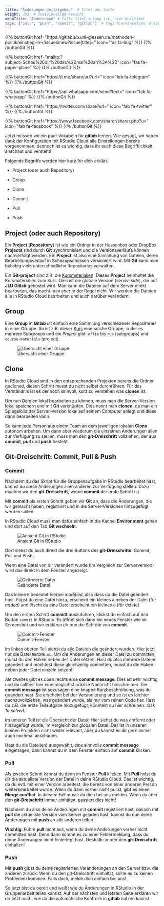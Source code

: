 ```yaml
---
title: "Änderungen weitergeben"  # Titel der Seite
weight: 303  # Individuelles Gewicht 
menuTitle: "Änderungen" # Falls Titel zulang ist, hier Kurztitel
tags: ["pull", "push", "commit", "gitlab"]  # Tags hiereinsetzen; Kurzwort, was auf der Seite passsiert
---
```


{{% buttonGit href=\"https\:\/\/gitlab.ub.uni-giessen.de\/methoden-politik\/einstieg-in-r\/issues\/new?issue[title]=\" icon=\"fas fa-bug\" %}} {{% /buttonGit %}} 

{{% buttonGit href=\"mailto\:?subject=Schau\%20dir\%20das\%20mal\%20an\%3A\%20\" icon=\"fas fa-paper-plane\" %}} {{% /buttonGit %}}

{{% buttonGit href=\"https\:\/\/t.me\/share\/url?url=\" icon=\"fab fa-telegram\" %}} {{% /buttonGit %}}

{{% buttonGit href=\"https\:\/\/api.whatsapp.com\/send?text=\" icon=\"fab fa-whatsapp\" %}} {{% /buttonGit %}}

{{% buttonGit href=\"https\:\/\/twitter.com\/share?url=\" icon=\"fab fa-twitter\" %}} {{% /buttonGit %}}

{{% buttonGit href=\"https\:\/\/www.facebook.com\/sharer\/sharer.php?u=\" icon=\"fab fa-facebook\" %}} {{% /buttonGit %}}

Jetzt müssen wir ein paar Vokabeln für **gitlab** lernen. Wie gesagt, wir haben dank der Konfiguration mit RStudio Cloud alle Einstellungen bereits vorgenommen, dennoch ist es wichtig, dass ihr euch diese Begrifflichkeit anschaut und versteht!

Folgende Begriffe werden hier kurz für dich erklärt. 

- Project (oder auch Repository)

- Group

- Clone 

- Commit

- Pull

- Push


## Project (oder auch Repository)
Ein **Project** (**Repository**) ist wie ein Ordner in der Hessenbox oder DropBox. **Projects** sind durch **Git** synchronisiert und die Versionsverläufe können nachverfolgt werden. Ein **Project** ist also eine Sammlung von Dateien, deren Bearbeitungsverlauf in Schnappschüssen versioniert wird. Mit **Git** kann man beliebig viele unterschiedliche Repositories verwalten.

Ein **Git-project** sind z.B. die [Kursmaterialien](https://gitlab.ub.uni-giessen.de/intro-r-spring21/course-materials). Dieses **Project** beinhaltet die Kursmaterialien zum Kurs. Dies ist die globale Version (*server-side*), die auf **JLU Gitlab** gehostet wird. Man kann die Dateien auf dem Server direkt bearbeiten, das macht man aber in der Regel nicht. Wir werden die Dateien alle in RStudio Cloud bearbeiten und auch darüber verändern. 

## Group 
Eine **Group** in **Gitlab** ist einfach eine Sammlung verschiedener Repositories in einer Gruppe. So ist z.B. dieser [Kurs](https://gitlab.ub.uni-giessen.de/intro-r-spring21) eine solche Gruppe, in der es mehrere Subgroups und ein *Project* gibt: `effie` bis `rue` (subgroups) und `course-materials` (project).

![Übersicht einer Gruppe](../img/groupteaching.png)

## Clone
In RStudio Cloud sind in den entsprechenden Projekten bereits die Ordner gecloned, diesen Schritt musst du nicht selbst durchführen. Für das Verständnis ist es dennoch sinnvoll, kurz zu verstehen was **clonen** ist. 

Um nun Dateien lokal bearbeiten zu können, muss man die Server-Version lokal speichern und mit **Git** verknüpfen. Dies nennt man **clonen**, da man ein Spiegelbild der Server-Version lokal auf seinem Computer anlegt und diese dann bearbeiten kann.

So kann jede Person aus einem Team an dem jeweiligen lokalen **Clone** autonom arbeiten. Um dann aber wiederum die einzelnen Änderungen allen zur Verfügung zu stellen, muss man den **git-Dreischritt** vollziehen, der aus **commit**, **pull** und **push** besteht. 

## Git-Dreischritt: Commit, Pull & Push

### Commit
Nachdem du das Skript für die Gruppenaufgabe in RStudio bearbeitet hast, kannst du diese Änderungen allen anderen zur Verfügung stellen. Dazu machen wir den **git-Dreischritt**, wobei **commit** der erste Schritt ist.

Mit **commit** als ersten Schritt geben wir **Git** an, dass die Änderungen, die wir gemacht haben, registriert und in die Server-Versionen hinzugefügt werden sollen.

In RStudio Cloud muss man dafür einfach in die Kachel **Environment** gehen und dort auf den Tab **Git wechseln**. 

![Ansicht Git in RStudio](../img/rstudio-git1.png)

Dort siehst du auch direkt die drei Buttons des **git-Dreischritts**: Commit, Pull und Push. 

Wenn eine Datei von dir verändert wurde (im Vergleich zur Serverversion) wird das direkt in dem Fenster angezeigt.

![Geänderte Datei](../img/rstudio-git2.png)

Das kleine `M` bedeutet hierbei *modified*, also dass du die Datei geändert hast. Fügst du eine Datei hinzu, erscheint ein kleines `A` neben der Datei (für *added*) und löscht du eine Datei erscheint ein kleines `D` (für delete). 

Um den ersten Schritt **committ** auszuführen, klickst du einfach auf den Button `commit` in RStudio. Es öffnet sich dann ein neues Fenster wie im Screenshot und wir erklären dir nun die Schritte von **commit**. 

![Commit-Fenster](../img/rstudio-git3.png)

Im linken oberen Teil siehst du alle Dateien die geändert wurden. Hier jetzt nur die Datei `README.md`. Um die Änderungen an dieser Datei zu committen, musst du den Haken neben der Datei setzen. Hast du also mehrere Dateien geändert und möchtest diese gleichzeitig committen, musst du die Haken neben jeder Datei einzeln setzen!

Als zweites gibt es oben rechts eine **commit message**. Dies ist sehr wichtig und du solltest hier eine möglichst präzise Nachricht hinschreiben. Die **commit message** ist sozusagen eine knappe Kurzbeschreibung, was du geändert hast. Sie erscheint bei der Versionierung und so ist es leichter nachzuvollziehen, was geändert wurde, als nur vom reinen Code her. Hast du z.B. die erste Teilaufgabe hinzugefügt, könntest du hier schreiben: *task 1a solved*. 

Im unteren Teil ist die Übersicht der Datei: Hier siehst du was entfernt oder hinzugefügt wurde, im Vergleich zur globalen Datei. Das ist in unseren kleinen Projekten nicht weiter relevant, aber du kannst es dir gern immer auch nochmal anschauen. 

Hast du die Datei(en) ausgewählt, eine sinnvolle **commit message** eingetragen, dann kannst du in dem Fenster einfach auf **commit** klicken.

### Pull
Als zweiten Schritt kannst du dann im Fenster **Pull** klicken. Mit **Pull** holst du dir die aktuellste Version der Datei in deine RStudio Cloud. Das ist wichtig, da du evtl. mit einer Version arbeitest, die bereits von einer anderen Person weiterbearbeitet wurde. Wenn du dann vorher nicht pullst, gibt es einen **Merge conflict**. In diesem Fall musst du dich bei uns melden. Wenn du aber den **git-Dreischritt** immer einhältst, passiert dies nicht!

Nachdem du also deine Änderungen mit **commit** registriert hast, danach mit **pull** die aktuellste Version vom Server geladen hast, kannst du nun deine Änderungen mit **push** an alle anderen teilen. 

**Wichtig:** Führe **pull** nicht aus, wenn du deine Änderungen vorher nicht committed hast. Denn dann kommt es zu einer Fehlermeldung, dass du deine Änderungen nicht hinterlegt hast. Deshalb: immer den **git-Dreischritt** einhalten!

### Push
Mit **push** gibst du deine registrierten Veränderungen an den Server bzw. die anderen zurück. Wenn du den git-Dreischritt einhältst, sollte es zu keinen Problemen kommen. Falls doch, melde dich einfach bei uns!

So jetzt bist du bereit und weißt wie du Änderungen in RStudio in der Gruppenarbeit teilen kannst. Auf der nächsten und letzten Seite erklären wir dir jetzt noch, wie du die automatische Kontrolle in **gitlab** nutzen kannst. 